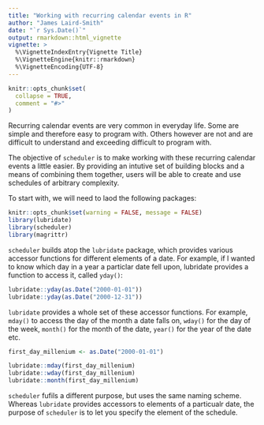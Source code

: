 ```yaml
---
title: "Working with recurring calendar events in R"
author: "James Laird-Smith"
date: "`r Sys.Date()`"
output: rmarkdown::html_vignette
vignette: >
  %\VignetteIndexEntry{Vignette Title}
  %\VignetteEngine{knitr::rmarkdown}
  %\VignetteEncoding{UTF-8}
---
```


```r
knitr::opts_chunk$set(
  collapse = TRUE,
  comment = "#>"
)
```

Recurring calendar events are very common in everyday life. Some are simple
and therefore easy to program with. Others however are not and are difficult
to understand and exceeding difficult to program with.

The objective of `scheduler` is to make working with these recurring calendar
events a little easier. By providing an intutive set of building blocks and a
means of combining them together, users will be able to create and use 
schedules of arbitrary complexity.

To start with, we will need to laod the following packages:

```r
knitr::opts_chunk$set(warning = FALSE, message = FALSE)
library(lubridate)
library(scheduler)
library(magrittr)
```

`scheduler` builds atop the `lubridate` package, which provides various 
accessor functions for different elements of a date. For example, if I wanted
to know which day in a year a particlar date fell upon, lubridate provides a
function to access it, called `yday()`:

```r
lubridate::yday(as.Date("2000-01-01"))
lubridate::yday(as.Date("2000-12-31"))
```

`lubridate` provides a whole set of these accessor functions. For example, 
`mday()` to access the day of the month a date falls on, `wday()` for the day
of the week, `month()` for the month of the date, `year()` for the year of 
the date etc.

```r
first_day_millenium <- as.Date("2000-01-01")

lubridate::mday(first_day_millenium)
lubridate::wday(first_day_millenium)
lubridate::month(first_day_millenium)
```

`scheduler` fufils a different purpose, but uses the same naming scheme.
Whereas `lubridate` provides accessors to elements of a particualr date, the
purpose of `scheduler` is to let you specify the element of the schedule.
